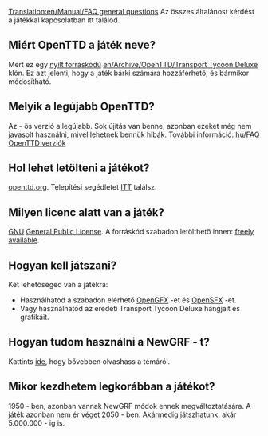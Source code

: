 [[Translation:en/Manual/FAQ general questions]]
Az összes általánost kérdést a játékkal kapcsolatban itt találod.

== Miért OpenTTD a játék neve? ==

Mert ez egy [http://www.opensource.org/ nyílt forráskódú] [[en/Archive/OpenTTD/Transport Tycoon Deluxe]] klón. Ez azt jelenti, hogy a játék bárki számára hozzáférhető, és bármikor módosítható.

== Melyik a legújabb OpenTTD? ==

Az {{en/Version}} - ös verzió a legújabb. Sok újítás van benne, azonban ezeket még nem javasolt használni, mivel lehetnek bennük hibák. További információ: [[hu/FAQ OpenTTD verziók]]

== Hol lehet letölteni a játékot? ==

[http://www.openttd.org/download-stable openttd.org]. Telepítési segédletet [[hu/FAQ installálás | ITT]] találsz.

== Milyen licenc alatt van a játék? ==

[http://www.gnu.org/ GNU] [http://www.gnu.org/copyleft/gpl.html General Public License]. A forráskód szabadon letölthető innen: [[en/Development/FAQ development#how-can-i-obtain-the-source-code|freely available]].

== Hogyan kell játszani? ==

Két lehetőséged van a játékra: 
* Használhatod a szabadon elérhető [http://dev.openttdcoop.org/projects/opengfx OpenGFX ] -et és [http://dev.openttdcoop.org/projects/opensfx OpenSFX ] -et. 
* Vagy használhatod az eredeti Transport Tycoon Deluxe hangjait és grafikáit. 

== Hogyan tudom használni a NewGRF - t? ==

Kattints [[hu/FAQ NewGRF|ide]], hogy bővebben olvashass a témáról. 

== Mikor kezdhetem legkorábban a játékot? ==

1950 - ben, azonban vannak NewGRF módok ennek megváltoztatására. A játék azonban nem ér véget 2050 - ben. Akármedig játszhatunk, akár 5.000.000 - ig is.